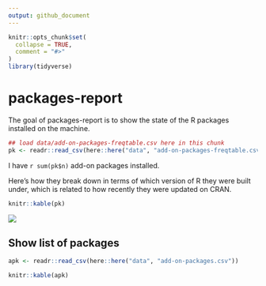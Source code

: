 ```yaml
---
output: github_document
---
```


<!-- README.md is generated from README.Rmd. Please edit that file -->

```r
knitr::opts_chunk$set(
  collapse = TRUE,
  comment = "#>"
)
library(tidyverse)
```

# packages-report

The goal of packages-report is to show the state of the R packages installed on the machine.

```r
## load data/add-on-packages-freqtable.csv here in this chunk
pk <- readr::read_csv(here::here("data", "add-on-packages-freqtable.csv"))
```

I have `r sum(pk$n)` add-on packages installed.

Here's how they break down in terms of which version of R they were built under, which is related to how recently they were updated on CRAN.

```r
knitr::kable(pk)
```

![](figs/built-barchart.png)

## Show list of packages
```r
apk <- readr::read_csv(here::here("data", "add-on-packages.csv"))
```

```r
knitr::kable(apk)
```



